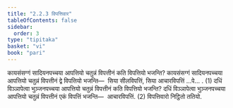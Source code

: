 ```yaml
---
title: "2.2.3 विपत्तिवार"
tableOfContents: false
sidebar:
  order: 3
type: "tipitaka"
basket: "vi"
book: "pari"
---
```



<DynamicBreadcrumb />

<Division number="251" book="pari">

<Paragraph number="1055" book="pari">
कायसंसग्गं सादियनपच्चया आपत्तियो चतुन्नं विपत्तीनं कति विपत्तियो भजन्ति? कायसंसग्गं सादियनपच्चया आपत्तियो चतुन्नं विपत्तीनं द्वे विपत्तियो भजन्ति—  सिया सीलविपत्तिं, सिया आचारविपत्तिं …पे… . (1)
</Paragraph>

<Paragraph number="1056" book="pari">
दधिं विञ्ञापेत्वा भुञ्जनपच्चया आपत्तियो चतुन्नं विपत्तीनं कति विपत्तियो भजन्ति? दधिं विञ्ञापेत्वा भुञ्जनपच्चया आपत्तियो चतुन्नं विपत्तीनं एकं विपत्तिं भजन्ति—  आचारविपत्तिं. (2)

</Paragraph>
</Division>

<Paragraph number="1057" type="center" book="pari">
विपत्तिवारो निट्ठितो ततियो.
</Paragraph>